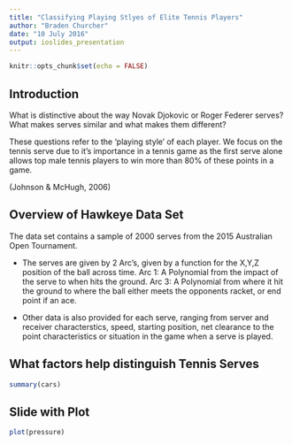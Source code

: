 ```yaml
---
title: "Classifying Playing Stlyes of Elite Tennis Players"
author: "Braden Churcher"
date: "10 July 2016"
output: ioslides_presentation
---
```


```r
knitr::opts_chunk$set(echo = FALSE)
```

## Introduction

What is distinctive about the way Novak Djokovic or Roger Federer serves? What makes serves similar and what makes them different?

These questions refer to the 'playing style' of each player. We focus on the tennis serve due to it's importance in a tennis game as the first serve alone allows top male tennis players to win more than 80% of these points in a game.



(Johnson & McHugh, 2006)

## Overview of Hawkeye Data Set

The data set contains a sample of 2000 serves from the 2015 Australian Open Tournament.

- The serves are given by 2 Arc's, given by a function for the X,Y,Z position of the ball across time.
Arc 1: A Polynomial from the impact of the serve to when hits the ground. 
Arc 3: A Polynomial from where it hit the ground to where the ball either meets the opponents racket,           or end point if an ace. 

- Other data is also provided for each serve, ranging from server and receiver characterstics, speed, starting position, net clearance to the point characteristics or situation in the game when a serve is played. 


## What factors help distinguish Tennis Serves 

```r
summary(cars)
```

## Slide with Plot

```r
plot(pressure)
```

